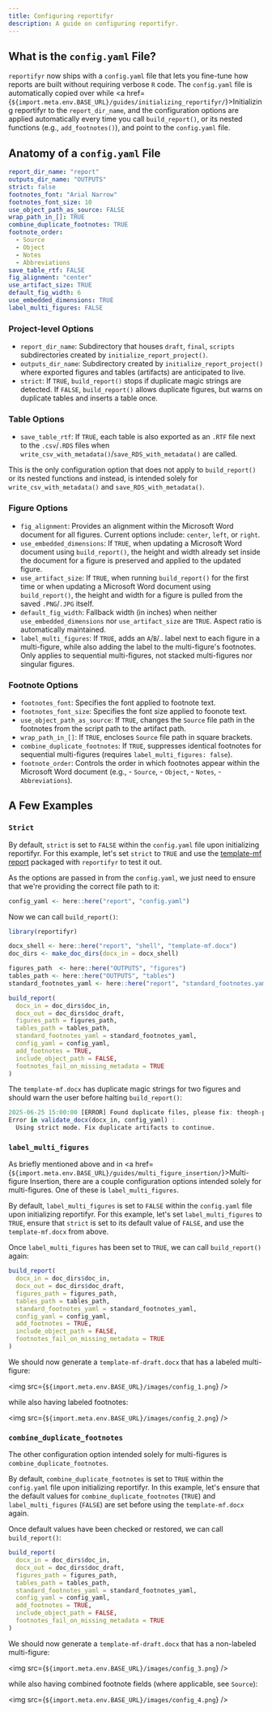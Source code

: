 ```yaml
---
title: Configuring reportifyr
description: A guide on configuring reportifyr.
---
```


## What is the `config.yaml` File?

`reportifyr` now ships with a `config.yaml` file that lets you fine-tune how reports are built 
without requiring verbose `R` code. The `config.yaml` file is automatically copied over while
<a href={`${import.meta.env.BASE_URL}/guides/initializing_reportifyr/`}>Initializing reportifyr</a>
to the `report_dir_name`, and the configuration options are applied automatically every time you call 
`build_report()`, or its nested functions (e.g., `add_footnotes()`), and point to the `config.yaml` 
file.

## Anatomy of a `config.yaml` File

```yaml
report_dir_name: "report"
outputs_dir_name: "OUTPUTS"
strict: false
footnotes_font: "Arial Narrow"
footnotes_font_size: 10
use_object_path_as_source: FALSE
wrap_path_in_[]: TRUE
combine_duplicate_footnotes: TRUE
footnote_order:
  - Source
  - Object
  - Notes
  - Abbreviations
save_table_rtf: FALSE
fig_alignment: "center"
use_artifact_size: TRUE
default_fig_width: 6
use_embedded_dimensions: TRUE
label_multi_figures: FALSE
```

### Project-level Options

- `report_dir_name`: Subdirectory that houses `draft`, `final`, `scripts` subdirectories created by `initialize_report_project()`.
- `outputs_dir_name`: Subdirectory created by `initialize_report_project()` where exported figures and tables (artifacts) are anticipated to live.
- `strict`: If `TRUE`, `build_report()` stops if duplicate magic strings are detected. If `FALSE`, `build_report()` allows duplicate figures, but warns on duplicate tables and inserts a table once.

### Table Options

- `save_table_rtf`: If `TRUE`, each table is also exported as an `.RTF` file next to the `.csv`/`.RDS` files when `write_csv_with_metadata()`/`save_RDS_with_metadata()` are called.

This is the only configuration option that does not apply to `build_report()` or its
nested functions and instead, is intended solely for `write_csv_with_metadata()` and 
`save_RDS_with_metadata()`.

### Figure Options

- `fig_alignment`: Provides an alignment within the Microsoft Word document for all figures. Current options include: `center`, `left`, or `right`.
- `use_embedded_dimensions`: If `TRUE`, when updating a Microsoft Word document using `build_report()`, the height and width already set inside the document for a figure is preserved and applied to the updated figure.
- `use_artifact_size`: If `TRUE`, when running `build_report()` for the first time or when updating a Microsoft Word document using `build_report()`, the height and width for a figure is pulled from the saved `.PNG`/`.JPG` itself.
- `default_fig_width`: Fallback width (in inches) when neither `use_embedded_dimensions` nor `use_artifact_size` are `TRUE`. Aspect ratio is automatically maintained.
- `label_multi_figures`: If `TRUE`, adds an `A`/`B`/.. label next to each figure in a multi-figure, while also adding the label to the multi-figure's footnotes. Only applies to sequential multi-figures, not stacked multi-figures nor singular figures.

### Footnote Options

- `footnotes_font`: Specifies the font applied to footnote text.
- `footnotes_font_size`: Specifies the font size applied to foonote text.
- `use_object_path_as_source`: If `TRUE`, changes the `Source` file path in the footnotes from the script path to the artifact path.
- `wrap_path_in_[]`: If `TRUE`, encloses `Source` file path in square brackets.
- `combine_duplicate_footnotes`: If `TRUE`, suppresses identical footnotes for sequential multi-figures (requires `label_multi_figures: false`).
- `footnote_order`: Controls the order in which footnotes appear within the Microsoft Word document (e.g., - `Source`, - `Object`, - `Notes`, - `Abbreviations`).

## A Few Examples

### `Strict`

By default, `strict` is set to `FALSE` within the `config.yaml` file upon initializing reportifyr.
For this example, let's set `strict` to `TRUE` and use the [template-mf report](https://github.com/A2-ai/reportifyr/blob/v0.3.1/inst/extdata/template-mf.docx)
packaged with `reportifyr` to test it out. 

As the options are passed in from the `config.yaml`, we just need to ensure that we're providing
the correct file path to it:

```r
config_yaml <- here::here("report", "config.yaml")
```

Now we can call `build_report()`:

```r
library(reportifyr)

docx_shell <- here::here("report", "shell", "template-mf.docx")
doc_dirs <- make_doc_dirs(docx_in = docx_shell)

figures_path  <- here::here("OUTPUTS", "figures")
tables_path <- here::here("OUTPUTS", "tables")
standard_footnotes_yaml <- here::here("report", "standard_footnotes.yaml")

build_report(
  docx_in = doc_dirs$doc_in,
  docx_out = doc_dirs$doc_draft,
  figures_path = figures_path,
  tables_path = tables_path,
  standard_footnotes_yaml = standard_footnotes_yaml,
  config_yaml = config_yaml,
  add_footnotes = TRUE,
  include_object_path = FALSE,
  footnotes_fail_on_missing_metadata = TRUE
)
```

The `template-mf.docx` has duplicate magic strings for two figures and should warn the user before 
halting `build_report()`: 

```r
2025-06-25 15:00:00 [ERROR] Found duplicate files, please fix: theoph-pk-plot.png, theoph-pk-exposure.png
Error in validate_docx(docx_in, config_yaml) : 
  Using strict mode. Fix duplicate artifacts to continue.
```

### `label_multi_figures`

As briefly mentioned above and in <a href={`${import.meta.env.BASE_URL}/guides/multi_figure_insertion/`}>Multi-figure Insertion</a>, 
there are a couple configuration options intended solely for multi-figures. One of these is `label_multi_figures`.

By default, `label_multi_figures` is set to `FALSE` within the `config.yaml` file upon initializing 
reportifyr. For this example, let's set `label_multi_figures` to `TRUE`, ensure that `strict` is set 
to its default value of `FALSE`, and use the `template-mf.docx` from above.

Once `label_multi_figures` has been set to `TRUE`, we can call `build_report()` again:

```r
build_report(
  docx_in = doc_dirs$doc_in,
  docx_out = doc_dirs$doc_draft,
  figures_path = figures_path,
  tables_path = tables_path,
  standard_footnotes_yaml = standard_footnotes_yaml,
  config_yaml = config_yaml,
  add_footnotes = TRUE,
  include_object_path = FALSE,
  footnotes_fail_on_missing_metadata = TRUE
)
```

We should now generate a `template-mf-draft.docx` that has a labeled multi-figure:

<img src={`${import.meta.env.BASE_URL}/images/config_1.png`} />

while also having labeled footnotes:

<img src={`${import.meta.env.BASE_URL}/images/config_2.png`} />

### `combine_duplicate_footnotes`

The other configuration option intended solely for multi-figures is `combine_duplicate_footnotes`.

By default, `combine_duplicate_footnotes` is set to `TRUE` within the `config.yaml` file upon 
initializing reportifyr. In this example, let's ensure that the default values for `combine_duplicate_footnotes` 
(`TRUE`) and `label_multi_figures` (`FALSE`) are set before using the `template-mf.docx` again.

Once default values have been checked or restored, we can call `build_report()`:

```r
build_report(
  docx_in = doc_dirs$doc_in,
  docx_out = doc_dirs$doc_draft,
  figures_path = figures_path,
  tables_path = tables_path,
  standard_footnotes_yaml = standard_footnotes_yaml,
  config_yaml = config_yaml,
  add_footnotes = TRUE,
  include_object_path = FALSE,
  footnotes_fail_on_missing_metadata = TRUE
)
```

We should now generate a `template-mf-draft.docx` that has a non-labeled multi-figure:

<img src={`${import.meta.env.BASE_URL}/images/config_3.png`} />

while also having combined footnote fields (where applicable, see `Source`):

<img src={`${import.meta.env.BASE_URL}/images/config_4.png`} />

